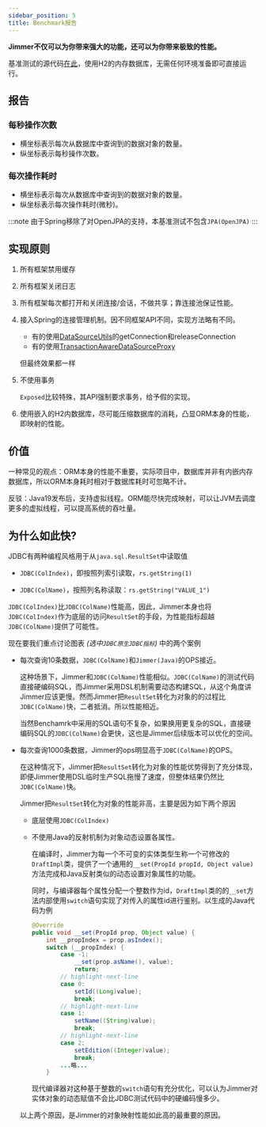 ```yaml
---
sidebar_position: 5
title: Benchmark报告
---
```



**Jimmer不仅可以为你带来强大的功能，还可以为你带来极致的性能。**

基准测试的源代码[在此](https://github.com/babyfish-ct/jimmer/tree/main/benchmark)，使用H2的内存数据库，无需任何环境准备即可直接运行。

## 报告

### 每秒操作次数

- 横坐标表示每次从数据库中查询到的数据对象的数量。
- 纵坐标表示每秒操作次数。

<Benchmark type="OPS" locale="zh"/>

### 每次操作耗时

- 横坐标表示每次从数据库中查询到的数据对象的数量。
- 纵坐标表示每次操作耗时(微秒)。

<Benchmark type="TIME" locale="zh"/>

:::note
由于Spring移除了对OpenJPA的支持，本基准测试不包含`JPA(OpenJPA)`
:::

## 实现原则

1.  所有框架禁用缓存

2.  所有框架关闭日志

3.  所有框架每次都打开和关闭连接/会话，不做共享；靠连接池保证性能。

4.  接入Spring的连接管理机制。因不同框架API不同，实现方法略有不同。
    
    - 有的使用[DataSourceUtils](https://docs.spring.io/spring-framework/docs/current/javadoc-api/org/springframework/jdbc/datasource/DataSourceUtils.html)的getConnection和releaseConnection
    - 有的使用[TransactionAwareDataSourceProxy](https://docs.spring.io/spring-framework/docs/current/javadoc-api/org/springframework/jdbc/datasource/TransactionAwareDataSourceProxy.html)
    
    但最终效果都一样

5.  不使用事务
    
    `Exposed`比较特殊，其API强制要求事务，给予假的实现。

6.  使用嵌入的H2内数据库，尽可能压缩数据库的消耗，凸显ORM本身的性能，即映射的性能。

## 价值

一种常见的观点：ORM本身的性能不重要，实际项目中，数据库并非有内嵌内存数据库，所以ORM本身耗时相对于数据库耗时可忽略不计。

反驳：Java19发布后，支持虚拟线程。ORM能尽快完成映射，可以让JVM去调度更多的虚拟线程，可以提高系统的吞吐量。

## 为什么如此快?

JDBC有两种编程风格用于从`java.sql.ResultSet`中读取值

-   `JDBC(ColIndex)`，即按照列索引读取，`rs.getString(1)`

-   `JDBC(ColName)`，按照列名称读取：`rs.getString("VALUE_1")`

`JDBC(ColIndex)`比`JDBC(ColName)`性能高，因此，Jimmer本身也将`JDBC(ColIndex)`作为底层的访问`ResultSet`的手段，为性能指标超越`JDBC(ColName)`提供了可能性。

现在要我们重点讨论图表 *(选中`JDBC原生JDBC指标`)* 中的两个案例

-   每次查询10条数据，`JDBC(ColName)`和`Jimmer(Java)`的OPS接近。

    这种场景下，Jimmer和`JDBC(ColName)`性能相似。`JDBC(ColName)`的测试代码直接硬编码SQL，而Jimmer采用DSL机制需要动态构建SQL，从这个角度讲Jimmer应该更慢。然而Jimmer把`ResultSet`转化为对象的的过程比`JDBC(ColName)`快，二者抵消。所以性能相近。

    当然Benchamrk中采用的SQL语句不复杂，如果换用更复杂的SQL，直接硬编码SQL的`JDBC(ColName)`会更快，这也是Jimmer后续版本可以优化的空间。

-   每次查询1000条数据，Jimmer的ops明显高于`JDBC(ColName)`的OPS。

    在这种情况下，Jimmer把`ResultSet`转化为对象的性能优势得到了充分体现，即便Jimmer使用DSL临时生产SQL拖慢了速度，但整体结果仍然比`JDBC(ColName)`快。

    Jimmer把`ResultSet`转化为对象的性能非高，主要是因为如下两个原因
    
    -   底层使用`JDBC(ColIndex)`
    
    -   不使用Java的反射机制为对象动态设置各属性。

        在编译时，Jimmer为每一个不可变的实体类型生称一个可修改的`DraftImpl`类，提供了一个通用的`__set(PropId propId, Object value)`方法完成和Java反射类似的动态设置对象属性的功能。
        
        同时，与编译器每个属性分配一个整数作为id，`DraftImpl`类的的`__set`方法内部使用`switch`语句实现了对传入的属性id进行鉴别。以生成的Java代码为例

        ```java
        @Override
        public void __set(PropId prop, Object value) {
            int __propIndex = prop.asIndex();
            switch (__propIndex) {
                case -1:
                    __set(prop.asName(), value);
                    return;
                // highlight-next-line
                case 0:
                    setId((Long)value);
                    break;
                // highlight-next-line
                case 1:
                    setName((String)value);
                    break;
                // highlight-next-line
                case 2:
                    setEdition((Integer)value);
                    break;
                ...略...
            }
        ```

        现代编译器对这种基于整数的`switch`语句有充分优化，可以认为Jimmer对实体对象的动态赋值不会比JDBC测试代码中的硬编码慢多少。
    
    以上两个原因，是Jimmer的对象映射性能如此高的最重要的原因。
